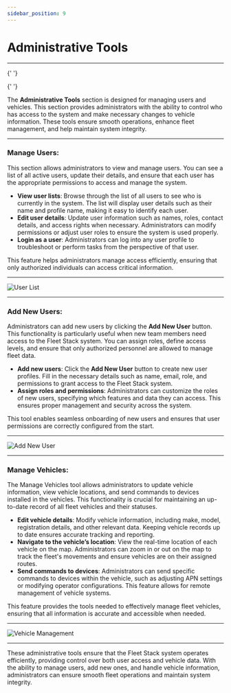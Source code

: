 ```yaml
---
sidebar_position: 9
---
```


# Administrative Tools

---


<Head>
  <meta charSet="UTF-8" />
  <meta name="viewport" content="width=device-width, initial-scale=1.0" />
  <title>Fleet Stack Administrative Tools Guide</title>
  <meta name="description" content="Comprehensive guide to using the administrative tools in Fleet Stack for managing users and vehicles efficiently, enhancing fleet management and system integrity." />
  <meta name="keywords" content="Fleet Stack, administrative tools, user management, vehicle management, fleet operations" />
  <meta name="author" content="Fleet Stack Team" />
  <meta name="robots" content="index, follow" />
  <link rel="canonical" href="https://docs.fleetstackglobal.com/mobile-application/Administrative-Tools/" />
  
  <!-- Open Graph Metadata for social sharing -->
  <meta property="og:title" content="Fleet Stack Administrative Tools Guide" />
  <meta property="og:description" content="Comprehensive guide to using the administrative tools in Fleet Stack for managing users and vehicles efficiently, enhancing fleet management and system integrity." />
  <meta property="og:type" content="article" />
  <meta property="og:url" content="https://docs.fleetstackglobal.com/mobile-application/Administrative-Tools/" />
  <meta property="og:image" content="https://docs.fleetstackglobal.com/assets/guide-images/User.png" />
  
  <!-- Twitter Card Metadata -->
  <meta name="twitter:card" content="summary_large_image" />
  <meta name="twitter:title" content="Fleet Stack Administrative Tools Guide" />
  <meta name="twitter:description" content="Comprehensive guide to using the administrative tools in Fleet Stack for managing users and vehicles efficiently, enhancing fleet management and system integrity." />
  <meta name="twitter:image" content="https://docs.fleetstackglobal.com/assets/guide-images/Details.png" />

  <!-- Schema.org JSON-LD Markup -->

{' '}

<script type="application/ld+json">
  {`
      {
        "@context": "https://schema.org",
        "@type": "TechArticle",
        "mainEntityOfPage": {
          "@type": "WebPage",
          "@id": "https://docs.fleetstackglobal.com/mobile-application/Administrative-Tools/"
        },
        "headline": "Fleet Stack Administrative Tools Guide",
        "description": "Comprehensive guide to using the administrative tools in Fleet Stack for managing users and vehicles efficiently, enhancing fleet management and system integrity.",
        "image": "https://docs.fleetstackglobal.com/assets/guide-images/User%20New.png",
        "author": {
          "@type": "Organization",
          "name": "Fleet Stack"
        },
        "publisher": {
          "@type": "Organization",
          "name": "Fleet Stack",
          "logo": {
            "@type": "ImageObject",
            "url": "https://fleetstackglobal.com"
          }
        }
      }
    `}
</script>

  <!-- Q&A Schema -->

{' '}

<script type="application/ld+json">
  {`
      {
        "@context": "https://schema.org",
        "@type": "QAPage",
        "mainEntity": [
          {
            "@type": "Question",
            "name": "How can I manage users in Fleet Stack?",
            "acceptedAnswer": {
              "@type": "Answer",
              "text": "You can manage users by viewing user lists, editing user details, and logging in as a user to troubleshoot or perform tasks. This helps administrators efficiently manage access and ensure that only authorized individuals can access critical information."
            }
          },
          {
            "@type": "Question",
            "name": "How do I add new users to the Fleet Stack system?",
            "acceptedAnswer": {
              "@type": "Answer",
              "text": "Administrators can add new users by clicking the 'Add New User' button, filling in necessary details such as name, email, role, and permissions to grant access to the Fleet Stack system."
            }
          },
          {
            "@type": "Question",
            "name": "What features does the Manage Vehicles tool offer?",
            "acceptedAnswer": {
              "@type": "Answer",
              "text": "The Manage Vehicles tool allows administrators to update vehicle information, view real-time vehicle locations, and send commands to devices within vehicles, providing tools needed to effectively manage fleet vehicles."
            }
          },
          {
            "@type": "Question",
            "name": "Why is it important to regularly update vehicle details?",
            "acceptedAnswer": {
              "@type": "Answer",
              "text": "Regular updates to vehicle details ensure records are accurate, which aids in tracking and reporting. It helps maintain an up-to-date record of all fleet vehicles and their statuses."
            }
          }
        ]
      }
    `}
</script>

</Head>

The **Administrative Tools** section is designed for managing users and vehicles. This section provides administrators with the ability to control who has access to the system and make necessary changes to vehicle information. These tools ensure smooth operations, enhance fleet management, and help maintain system integrity.

---

### **Manage Users**:

This section allows administrators to view and manage users. You can see a list of all active users, update their details, and ensure that each user has the appropriate permissions to access and manage the system.

- **View user lists**: Browse through the list of all users to see who is currently in the system. The list will display user details such as their name and profile name, making it easy to identify each user.
- **Edit user details**: Update user information such as names, roles, contact details, and access rights when necessary. Administrators can modify permissions or adjust user roles to ensure the system is used properly.
- **Login as a user**: Administrators can log into any user profile to troubleshoot or perform tasks from the perspective of that user.

This feature helps administrators manage access efficiently, ensuring that only authorized individuals can access critical information.

---

<div
  style={{
    display: 'flex',
    justifyContent: 'center',
    alignItems: 'center',
    height: '500px',
  }}
>
  <img
    src="/assets/guide-images/User.png"
    alt="User List"
    style={{
      width: '250px',
      border: '1px solid #ccc',
      borderRadius: '8px',
      boxShadow: '0 4px 6px rgba(0, 0, 0, 0.1)',
    }}
  />
</div>

---

### **Add New Users**:

Administrators can add new users by clicking the **Add New User** button. This functionality is particularly useful when new team members need access to the Fleet Stack system. You can assign roles, define access levels, and ensure that only authorized personnel are allowed to manage fleet data.

- **Add new users**: Click the **Add New User** button to create new user profiles. Fill in the necessary details such as name, email, role, and permissions to grant access to the Fleet Stack system.
- **Assign roles and permissions**: Administrators can customize the roles of new users, specifying which features and data they can access. This ensures proper management and security across the system.

This tool enables seamless onboarding of new users and ensures that user permissions are correctly configured from the start.

---

<div
  style={{
    display: 'flex',
    justifyContent: 'center',
    alignItems: 'center',
    height: '500px',
  }}
>
  <img
    src="/assets/guide-images/User New.png"
    alt="Add New User"
    style={{
      width: '250px',
      border: '1px solid #ccc',
      borderRadius: '8px',
      boxShadow: '0 4px 6px rgba(0, 0, 0, 0.1)',
    }}
  />
</div>

---

### **Manage Vehicles**:

The Manage Vehicles tool allows administrators to update vehicle information, view vehicle locations, and send commands to devices installed in the vehicles. This functionality is crucial for maintaining an up-to-date record of all fleet vehicles and their statuses.

- **Edit vehicle details**: Modify vehicle information, including make, model, registration details, and other relevant data. Keeping vehicle records up to date ensures accurate tracking and reporting.
- **Navigate to the vehicle’s location**: View the real-time location of each vehicle on the map. Administrators can zoom in or out on the map to track the fleet's movements and ensure vehicles are on their assigned routes.
- **Send commands to devices**: Administrators can send specific commands to devices within the vehicle, such as adjusting APN settings or modifying operator configurations. This feature allows for remote management of vehicle systems.

This feature provides the tools needed to effectively manage fleet vehicles, ensuring that all information is accurate and accessible when needed.

---

<div
  style={{
    display: 'flex',
    justifyContent: 'center',
    alignItems: 'center',
    height: '500px',
  }}
>
  <img
    src="/assets/guide-images/Details.png"
    alt="Vehicle Management"
    style={{
      width: '250px',
      border: '1px solid #ccc',
      borderRadius: '8px',
      boxShadow: '0 4px 6px rgba(0, 0, 0, 0.1)',
    }}
  />
</div>

---

These administrative tools ensure that the Fleet Stack system operates efficiently, providing control over both user access and vehicle data. With the ability to manage users, add new ones, and handle vehicle information, administrators can ensure smooth fleet operations and maintain system integrity.

